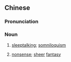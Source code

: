 {{also|梦呓}}
==Chinese==
{{zh-forms|s=梦呓}}

===Pronunciation===
{{zh-pron
|m=mèngyì
|c=mung6 ngai6
|cat=n
}}

===Noun===
{{zh-noun}}

# [[sleeptalking]]; [[somniloquism]]
# {{lb|zh|figurative}} [[nonsense]]; [[sheer]] [[fantasy]]